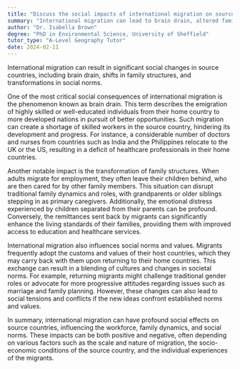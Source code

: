 ```yaml
---
title: "Discuss the social impacts of international migration on source countries"
summary: "International migration can lead to brain drain, altered family structures, and changes in social norms in source countries."
author: "Dr. Isabella Brown"
degree: "PhD in Environmental Science, University of Sheffield"
tutor_type: "A-Level Geography Tutor"
date: 2024-02-11
---
```


International migration can result in significant social changes in source countries, including brain drain, shifts in family structures, and transformations in social norms.

One of the most critical social consequences of international migration is the phenomenon known as brain drain. This term describes the emigration of highly skilled or well-educated individuals from their home country to more developed nations in pursuit of better opportunities. Such migration can create a shortage of skilled workers in the source country, hindering its development and progress. For instance, a considerable number of doctors and nurses from countries such as India and the Philippines relocate to the UK or the US, resulting in a deficit of healthcare professionals in their home countries.

Another notable impact is the transformation of family structures. When adults migrate for employment, they often leave their children behind, who are then cared for by other family members. This situation can disrupt traditional family dynamics and roles, with grandparents or older siblings stepping in as primary caregivers. Additionally, the emotional distress experienced by children separated from their parents can be profound. Conversely, the remittances sent back by migrants can significantly enhance the living standards of their families, providing them with improved access to education and healthcare services.

International migration also influences social norms and values. Migrants frequently adopt the customs and values of their host countries, which they may carry back with them upon returning to their home countries. This exchange can result in a blending of cultures and changes in societal norms. For example, returning migrants might challenge traditional gender roles or advocate for more progressive attitudes regarding issues such as marriage and family planning. However, these changes can also lead to social tensions and conflicts if the new ideas confront established norms and values.

In summary, international migration can have profound social effects on source countries, influencing the workforce, family dynamics, and social norms. These impacts can be both positive and negative, often depending on various factors such as the scale and nature of migration, the socio-economic conditions of the source country, and the individual experiences of the migrants.
    